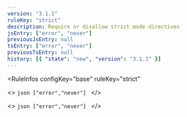 ```yaml
---
version: "3.1.1"
ruleKey: "strict"
description: Require or disallow strict mode directives
jsEntry: ["error", "never"]
previousJsEntry: null
tsEntry: ["error", "never"]
previousTsEntry: null
history: [{ "state": "new", "version": "3.1.1" }]
---
```


<RuleInfos 
  configKey="base" 
  ruleKey="strict" 
>
  <>
    ```json
    ["error","never"]
    ```
  </>

  <>
    ```json
    ["error","never"]
    ```
  </>
</RuleInfos>
